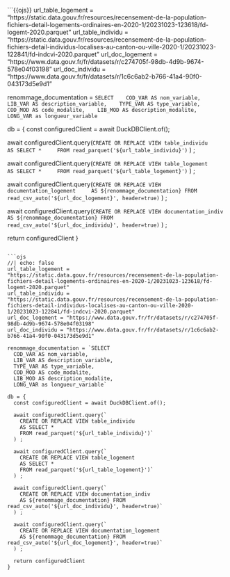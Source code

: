 ```{{ojs}}
url_table_logement = "https://static.data.gouv.fr/resources/recensement-de-la-population-fichiers-detail-logements-ordinaires-en-2020-1/20231023-123618/fd-logemt-2020.parquet"
url_table_individu = "https://static.data.gouv.fr/resources/recensement-de-la-population-fichiers-detail-individus-localises-au-canton-ou-ville-2020-1/20231023-122841/fd-indcvi-2020.parquet"
url_doc_logement = "https://www.data.gouv.fr/fr/datasets/r/c274705f-98db-4d9b-9674-578e04f03198"
url_doc_individu = "https://www.data.gouv.fr/fr/datasets/r/1c6c6ab2-b766-41a4-90f0-043173d5e9d1"

renommage_documentation = `SELECT 
  COD_VAR AS nom_variable, 
  LIB_VAR AS description_variable, 
  TYPE_VAR AS type_variable, 
  COD_MOD AS code_modalite, 
  LIB_MOD AS description_modalite,
  LONG_VAR as longueur_variable`

db = {
  const configuredClient = await DuckDBClient.of();

  await configuredClient.query(`
    CREATE OR REPLACE VIEW table_individu 
    AS SELECT *
    FROM read_parquet('${url_table_individu}')`
  ) ;

  await configuredClient.query(`
    CREATE OR REPLACE VIEW table_logement 
    AS SELECT *
    FROM read_parquet('${url_table_logement}')`
  ) ;

  await configuredClient.query(`
    CREATE OR REPLACE VIEW documentation_logement
    AS ${renommage_documentation} FROM read_csv_auto('${url_doc_logement}', header=true)`
  ) ;
  
  await configuredClient.query(`
    CREATE OR REPLACE VIEW documentation_indiv
    AS ${renommage_documentation} FROM read_csv_auto('${url_doc_individu}', header=true)`
  ) ;

  return configuredClient
}
```

```ojs
//| echo: false
url_table_logement = "https://static.data.gouv.fr/resources/recensement-de-la-population-fichiers-detail-logements-ordinaires-en-2020-1/20231023-123618/fd-logemt-2020.parquet"
url_table_individu = "https://static.data.gouv.fr/resources/recensement-de-la-population-fichiers-detail-individus-localises-au-canton-ou-ville-2020-1/20231023-122841/fd-indcvi-2020.parquet"
url_doc_logement = "https://www.data.gouv.fr/fr/datasets/r/c274705f-98db-4d9b-9674-578e04f03198"
url_doc_individu = "https://www.data.gouv.fr/fr/datasets/r/1c6c6ab2-b766-41a4-90f0-043173d5e9d1"

renommage_documentation = `SELECT 
  COD_VAR AS nom_variable, 
  LIB_VAR AS description_variable, 
  TYPE_VAR AS type_variable, 
  COD_MOD AS code_modalite, 
  LIB_MOD AS description_modalite,
  LONG_VAR as longueur_variable`

db = {
  const configuredClient = await DuckDBClient.of();

  await configuredClient.query(`
    CREATE OR REPLACE VIEW table_individu 
    AS SELECT *
    FROM read_parquet('${url_table_individu}')`
  ) ;

  await configuredClient.query(`
    CREATE OR REPLACE VIEW table_logement 
    AS SELECT *
    FROM read_parquet('${url_table_logement}')`
  ) ;
  
  await configuredClient.query(`
    CREATE OR REPLACE VIEW documentation_indiv
    AS ${renommage_documentation} FROM read_csv_auto('${url_doc_individu}', header=true)`
  ) ;

  await configuredClient.query(`
    CREATE OR REPLACE VIEW documentation_logement
    AS ${renommage_documentation} FROM read_csv_auto('${url_doc_logement}', header=true)`
  ) ;

  return configuredClient
}
```

